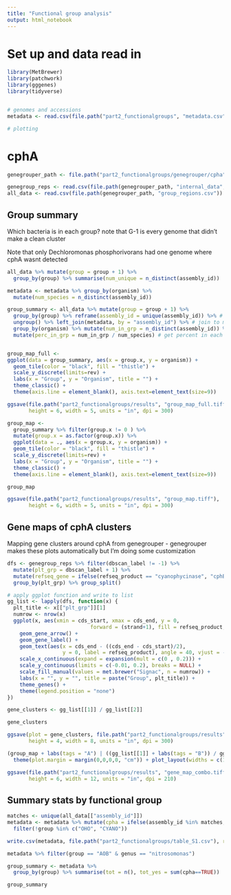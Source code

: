 ```yaml
---
title: "Functional group analysis"
output: html_notebook
---
```


# Set up and data read in

```r
library(MetBrewer)
library(patchwork)
library(gggenes)
library(tidyverse)


# genomes and accessions
metadata <- read.csv(file.path("part2_functionalgroups", "metadata.csv"), header = TRUE)

# plotting

```

# cphA 


```r

genegrouper_path <- file.path("part2_functionalgroups/genegrouper/cpha")

genegroup_reps <- read.csv(file.path(genegrouper_path, "internal_data", "rtable_region_representatives.csv"), header = TRUE)
all_data <- read.csv(file.path(genegrouper_path, "group_regions.csv"))

```

## Group summary
Which bacteria is in each group? note that G-1 is every genome that didn't make a clean cluster

Note that only Dechloromonas phosphorivorans had one genome where cphA wasnt detected
```r

all_data %>% mutate(group = group + 1) %>%
  group_by(group) %>% summarise(num_unique = n_distinct(assembly_id))

metadata <- metadata %>% group_by(organism) %>% 
  mutate(num_species = n_distinct(assembly_id))

group_summary <- all_data %>% mutate(group = group + 1) %>%
  group_by(group) %>% reframe(assembly_id = unique(assembly_id)) %>% # get unique assembly ids by group
  ungroup() %>% left_join(metadata, by = "assembly_id") %>% # join to metadata 
  group_by(organism) %>% mutate(num_in_grp = n_distinct(assembly_id)) %>% # count number of species in each group
  mutate(perc_in_grp = num_in_grp / num_species) # get percent in each group


group_map_full <- 
ggplot(data = group_summary, aes(x = group.x, y = organism)) +
  geom_tile(color = "black", fill = "thistle") + 
  scale_y_discrete(limits=rev) +
  labs(x = "Group", y = "Organism", title = "") + 
  theme_classic() +
  theme(axis.line = element_blank(), axis.text=element_text(size=9))

ggsave(file.path("part2_functionalgroups/results", "group_map_full.tiff"), 
       height = 6, width = 5, units = "in", dpi = 300)

group_map <- 
  group_summary %>% filter(group.x != 0 ) %>%
  mutate(group.x = as.factor(group.x)) %>%
  ggplot(data = ., aes(x = group.x, y = organism)) +
  geom_tile(color = "black", fill = "thistle") + 
  scale_y_discrete(limits=rev) +
  labs(x = "Group", y = "Organism", title = "") + 
  theme_classic() +
  theme(axis.line = element_blank(), axis.text=element_text(size=9))

group_map

ggsave(file.path("part2_functionalgroups/results", "group_map.tiff"), 
       height = 6, width = 5, units = "in", dpi = 300)


```




## Gene maps of cphA clusters
Mapping gene clusters around cphA from genegrouper - genegrouper makes these plots automatically but I'm doing some customization 

```r

dfs <- genegroup_reps %>% filter(dbscan_label != -1) %>% 
  mutate(plt_grp = dbscan_label + 1) %>%
  mutate(refseq_gene = ifelse(refseq_product == "cyanophycinase", "cphB", refseq_gene)) %>%
  group_by(plt_grp) %>% group_split()

# apply ggplot function and write to list
gg_list <- lapply(dfs, function(x) {
  plt_title <- x[["plt_grp"]][1]
  numrow <- nrow(x) 
  ggplot(x, aes(xmin = cds_start, xmax = cds_end, y = 0, 
                           forward = (strand+1), fill = refseq_product, label = refseq_gene)) +
    geom_gene_arrow() + 
    geom_gene_label() +
    geom_text(aes(x = cds_end - ((cds_end - cds_start)/2), 
                  y = 0, label = refseq_product), angle = 40, vjust = -1.5, hjust = 0, size = 3) + 
    scale_x_continuous(expand = expansion(mult = c(0 , 0.2))) + 
    scale_y_continuous(limits = c(-0.01, 0.2), breaks = NULL) + 
    scale_fill_manual(values = met.brewer("Signac", n = numrow)) + 
    labs(x = "", y = "", title = paste("Group", plt_title)) + 
    theme_genes() +
    theme(legend.position = "none")
})

gene_clusters <- gg_list[[1]] / gg_list[[2]]

gene_clusters

ggsave(plot = gene_clusters, file.path("part2_functionalgroups/results", "gene_map_bygroup.tiff"),
       height = 4, width = 8, units = "in", dpi = 300)


```

```r

(group_map + labs(tags = "A") | ((gg_list[[1]] + labs(tags = "B")) / gg_list[[2]])) + 
  theme(plot.margin = margin(0,0,0,0, "cm")) + plot_layout(widths = c(1, 20)) 

ggsave(file.path("part2_functionalgroups/results", "gene_map_combo.tiff"),
       height = 6, width = 12, units = "in", dpi = 210)

```





## Summary stats by functional group
```r

matches <- unique(all_data[["assembly_id"]])
metadata <- metadata %>% mutate(cpha = ifelse(assembly_id %in% matches, TRUE, FALSE)) %>% 
  filter(!group %in% c("OHO", "CYANO"))

write.csv(metadata, file.path("part2_functionalgroups/table_S1.csv"), row.names = FALSE)


```



```r

metadata %>% filter(group == "AOB" & genus == "nitrosomonas")


```


```r

group_summary <- metadata %>% 
  group_by(group) %>% summarise(tot = n(), tot_yes = sum(cpha==TRUE))

group_summary
```



